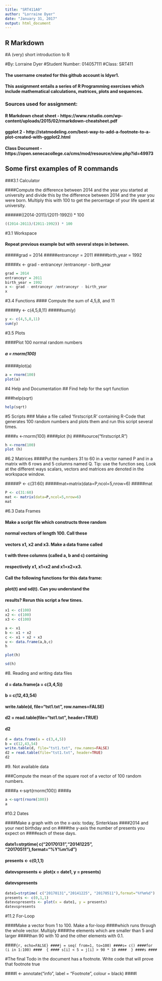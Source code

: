 ```yaml
---
title: "SRT411A0"
author: "Lorraine Dyer"
date: "January 31, 2017"
output: html_document
---
```

## R Markdown


#A (very) short introduction to R

#By: Lorraine Dyer
#Student Number: 014057111
#Class: SRT411

#### The username created for this github account is ldyer1.
#### This assignment entails a series of R Programming exercises which include mathematical calculations, matrices, plots and sequences.

### Sources used for assignment:

#### R Markdown cheat sheet - https://www.rstudio.com/wp-content/uploads/2015/02/rmarkdown-cheatsheet.pdf

#### ggplot 2 - http://statmodeling.com/best-way-to-add-a-footnote-to-a-plot-created-with-ggplot2.html

#### Class Document - https://open.senecacollege.ca/cms/mod/resource/view.php?id=49973

## Some first examples of R commands

###3.1 Calculator

####Compute the difference between 2014 and the year you started at university and divide this by the difference between 2014 and the year you were born. Multiply this with 100 to get the percentage of your life spent at university.

######((2014-2011)/(2011-1992)) * 100


```r
((2014-2011)/(2011-1992)) * 100
```

#3.1 Workspace

#### Repeat previous example but with several steps in between.

#####grad = 2014
#####entranceyr = 2011
#####birth_year = 1992

#####x <- grad - entranceyr /entranceyr - birth_year

```r
grad = 2014
entranceyr = 2011
birth_year = 1992
x <- grad - entranceyr /entranceyr - birth_year
x
```

#3.4 Functions
#### Compute the sum of 4,5,8, and 11

#####y <- c(4,5,8,11)
#####sum(y)


```r
y <- c(4,5,8,11)
sum(y)
```

#3.5 Plots 

####Plot 100 normal random numbers

##### a = rnorm(100)
#####plot(a)

```r
a = rnorm(100)
plot(a)
```

#4 Help and Documentation
## Find help for the sqrt function

###help(sqrt)

```r
help(sqrt)
```

#5 Scripts
### Make a file called 'firstscript.R' containing R-Code that generates 100 random numbers and plots them and run this script several times.

####x <-rnorm(100)
####plot (h)
####source("firstscript.R")

```r
h <-rnorm(100)
plot (h)
```

#6.2 Matrices
####Put the numbers 31 to 60 in a vector named P and in a matrix with 6 rows and 5 columns named Q. Tip: use the function seq. Look at the different ways scalars, vectors and matrices are denoted in the workspace window.

#####P <- c(31:60)
#####mat=matrix(data=P,ncol=5,nrow=6)
#####mat

```r
P <- c(31:60)
mat <- matrix(data=P,ncol=5,nrow=6)
mat
```

#6.3 Data Frames

#### Make a script file which constructs three random
#### normal vectors of length 100. Call these
#### vectors x1, x2 and x3. Make a data frame called
#### t with three columns (called a, b and c) containing
#### respectively x1, x1+x2 and x1+x2+x3.
#### Call the following functions for this data frame:
#### plot(t) and sd(t). Can you understand the
#### results? Rerun this script a few times.

``` r
x1 <- c(100)
x2 <- c(100)
x3 <- c(100)

a <- x1
b <- x1 + x2
c <- x1 + x2 + x3
u <- data.frame(a,b,c)
h

plot(h)

sd(h)
```


#8. Reading and writing data files

#### d = data.frame(a = c(3,4,5))
#### b = c(12,43,54)
#### write.table(d, file="tst1.txt", row.names=FALSE)
#### d2 = read.table(file="tst1.txt", header=TRUE)
#### d2

```r
d = data.frame(a = c(3,4,5))
b = c(12,43,54)
write.table(d, file="tst1.txt", row.names=FALSE)
d2 = read.table(file="tst1.txt", header=TRUE)
d2
```

#9. Not available data

###Compute the mean of the square root of a vector of 100 random numbers.

####a <-sqrt(rnorm(100))
####a

```r
a <-sqrt(rnorm(100))
a
```

#10.2 Dates

####Make a graph with on the x-axis: today, Sinterklaas
####2014 and your next birthday and on
####the y-axis the number of presents you expect on
####each of these days.

#### date1=strptime( c("20170131","20141225", "20170511"),format="%Y%m%d")
#### presents <- c(0,1,1)
#### datevspresents <- plot(x = date1, y = presents)
#### datevspresents

```r
date1=strptime( c("20170131","20141225", "20170511"),format="%Y%m%d")
presents <- c(0,1,1)
datevspresents <- plot(x = date1, y = presents)
datevspresents
```

#11.2 For-Loop

####Make a vector from 1 to 100. Make a for-loop
####which runs through the whole vector. Multiply
####the elements which are smaller than 5 and larger
####than 90 with 10 and the other elements with 0.1.

####```{r, echo=FALSE}
####j = seq( from=1, to=100)
####s= c()
####for (i in 1:100)
####  {
#### s[i] < 5 = j[i] > 90 * 10
####  }
####s
####```


#The final Todo in the document has a footnote. Write code that will prove that footnote true

####l <- annotate("info", label = "Footnote", colour = black)
####l